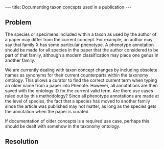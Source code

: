 ---
title: Documenting taxon concepts used in a publication
---

==Problem==
The species or specimens included within a taxon as used by the author of a paper may differ from the current concept.  For example, an author may say that family X has some particular phenotype.  A phenotype annotation should be made for all species in the paper that the author considered to be part of that family, although a modern classification may place one genus in another family.

We are currently dealing with taxon concept changes by including obsolete names as synonyms for their current counterparts within the taxonomy ontology.  This allows a curator to find the correct current term when typing an older name from a paper into Phenote.  However, all annotations are then saved with the ontology ID for the current valid term.  Are there use cases ruled out by this methodology?  Since all phenotype annotations are made at the level of species, the fact that a species has moved to another family since the article was published may not matter, as long as the species gets the annotation when the paper is curated.

If documentation of older concepts is a required use case, perhaps this should be dealt with somehow in the taxonomy ontology.

==Resolution==